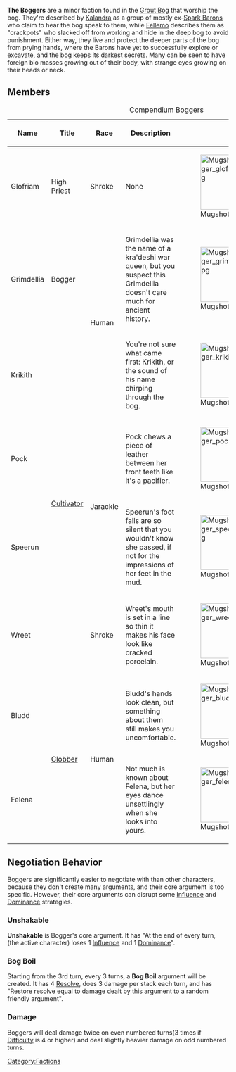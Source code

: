 {{stub}}
{{Infobox custom
|name = Boggers
|image = Faction boggers.png
|row1 label = V.I.P(s)
|row1 data = Glofriam
|row2 label = Territory
|row2 data = [[Grout Bog]], Deep Bog}}
{{Quote|Hark! Whose footfalls fight against the sucking mouth of the Bog?|Bogger Cultivator}}

'''The Boggers''' are a minor faction found in the [[Grout Bog]] that worship the bog. They're described by [[Prindo Kalandra|Kalandra]] as a group of mostly ex-[[Spark Barons]] who claim to hear the bog speak to them, while [[Fellemo]] describes them as "crackpots" who slacked off from working and hide in the deep bog to avoid punishment. Either way, they live and protect the deeper parts of the bog from prying hands, where the Barons have yet to successfully explore or excavate, and the bog keeps its darkest secrets. Many can be seen to have foreign bio masses growing out of their body, with strange eyes growing on their heads or neck.

== Members ==
{| class="wikitable"
|+Compendium Boggers
!Name
!Title
!Race
!Description
!Appearance
|-
|Glofriam
|High Priest
|Shroke
|None
|[[File:Mugshot bogger glofriam.jpg|125px]]
|-
|Grimdellia
|Bogger
| rowspan="2" |Human
|Grimdellia was the name of a kra'deshi war queen, but you suspect this Grimdellia doesn't care much for ancient history.
|[[File:Mugshot bogger grimdellia.jpg|125px]]
|-
|Krikith
| rowspan="4" |[[Cultivator]]
|You're not sure what came first: Krikith, or the sound of his name chirping through the bog.
|[[File:Mugshot bogger krikith.jpg|125px]]
|-
|Pock
| rowspan="2" |Jarackle
|Pock chews a piece of leather between her front teeth like it's a pacifier.
|[[File:Mugshot bogger pock.jpg|125px]]
|-
|Speerun
|Speerun's foot falls are so silent that you wouldn't know she passed, if not for the impressions of her feet in the mud.
|[[File:Mugshot bogger speerun.jpg|125px]]
|-
|Wreet
|Shroke
|Wreet's mouth is set in a line so thin it makes his face look like cracked porcelain.
|[[File:Mugshot bogger wreet.jpg|125px]]
|-
|Bludd
| rowspan="2" |[[Clobber]]
| rowspan="2" |Human
|Bludd's hands look clean, but something about them still makes you uncomfortable.
|[[File:Mugshot bogger bludd.jpg|125px]]
|-
|Felena
|Not much is known about Felena, but her eyes dance unsettlingly when she looks into yours.
|[[File:Mugshot bogger felena.jpg|125px]]
|}

== Negotiation Behavior ==
Boggers are significantly easier to negotiate with than other characters, because they don't create many arguments, and their core argument is too specific. However, their core arguments can disrupt some [[Influence]] and [[Dominance]] strategies.

=== Unshakable ===
'''Unshakable''' is Bogger's core argument. It has "At the end of every turn, (the active character) loses 1 [[Influence]] and 1 [[Dominance]]".

=== Bog Boil ===
Starting from the 3rd turn, every 3 turns, a '''Bog Boil''' argument will be created. It has 4 [[Resolve]], does 3 damage per stack each turn, and has "Restore resolve equal to damage dealt by this argument to a random friendly argument".

=== Damage ===
Boggers will deal damage twice on even numbered turns(3 times if [[Difficulty]] is 4 or higher) and deal slightly heavier damage on odd numbered turns.

[[Category:Factions]]